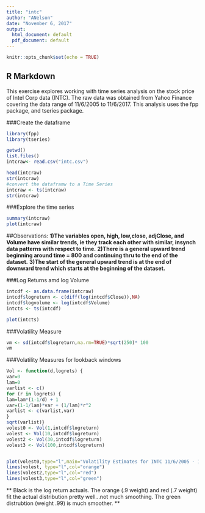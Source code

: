 ---
title: "intc"
author: "ANelson"
date: "November 6, 2017"
output:
  html_document: default
  pdf_document: default
---

```{r setup, include=TRUE}
knitr::opts_chunk$set(echo = TRUE)
```

## R Markdown

This exercise explores working with time series analysis on the stock price of Intel Corp data (INTC). The raw data was obtained from Yahoo Finance covering the data range of 11/6/2005 to 11/6/2017. This analysis uses the fpp package, and tseries package.

###Create the dataframe
```{r createts, include=TRUE, echo=TRUE }
library(fpp)
library(tseries)

getwd()
list.files()
intcraw<- read.csv("intc.csv")

head(intcraw)
str(intcraw)
#convert the dataframw to a Time Series
intcraw <- ts(intcraw)
str(intcraw)
```
###Explore the time series

```{r explore, include=TRUE, echo=TRUE }
summary(intcraw)
plot(intcraw)
```
##Observations: 
**1)The variables open, high, low,close, adjClose, and Volume have similar trends, ie they track each other with similar, insynch data patterns with respect to time.**
**2)There is a general upward trend beginning around time = 800 and continuing thru to the end of the dataset.**
**3)The start of the general upward trend is at the end of downward trend which starts at the beginning of the dataset.**

###Log Returns amd log Volume
```{r logreturns, include=TRUE, echo=TRUE }
intcdf <- as.data.frame(intcraw)
intcdf$logreturn <- c(diff(log(intcdf$Close)),NA)
intcdf$logvolume <- log(intcdf$Volume)
intcts <- ts(intcdf)

plot(intcts)


```
###Volatility Measure
```{r vm, include=TRUE, echo=TRUE }
vm <- sd(intcdf$logreturn,na.rm=TRUE)*sqrt(250)* 100
vm
```
###Volatility Measures for lookback windows
```{r vmlookback, include=TRUE, echo=TRUE }
Vol <- function(d,logrets) {
var=0
lam=0
varlist <- c()
for (r in logrets) {
lam=lam*(1-1/d) + 1
var=(1-1/lam)*var + (1/lam)*r^2
varlist <- c(varlist,var)
}
sqrt(varlist)}
volest0 <- Vol(1,intcdf$logreturn)
volest <- Vol(10,intcdf$logreturn)
volest2 <- Vol(30,intcdf$logreturn)
volest3 <- Vol(100,intcdf$logreturn)


plot(volest0,type="l",main="Volatility Estimates for INTC 11/6/2005 - 11/6/2017")
lines(volest, type="l",col="orange")
lines(volest2,type="l",col="red")
lines(volest3,type="l",col="green")

```
** Black is the log return actuals.  The orange (.9 weight) and red (.7 weight) fit the actual distribution pretty well...not much smoothing.  The green distrubtion (weight .99) is much smoother. **